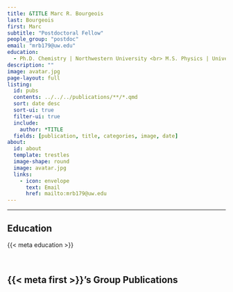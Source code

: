 ```yaml
---
title: &TITLE Marc R. Bourgeois
last: Bourgeois
first: Marc
subtitle: "Postdoctoral Fellow"
people_group: "postdoc"
email: "mrb179@uw.edu"
education:
  - Ph.D. Chemistry | Northwestern University <br> M.S. Physics | University of Arizona <br> B.A. Physics, Mathematics, and Integrated Sciences | Northwestern University
description: ""
image: avatar.jpg
page-layout: full
listing:
  id: pubs
  contents: ../../../publications/**/*.qmd
  sort: date desc
  sort-ui: true
  filter-ui: true
  include:
    author: *TITLE
  fields: [publication, title, categories, image, date]
about: 
  id: about
  template: trestles
  image-shape: round
  image: avatar.jpg
  links:
    - icon: envelope
      text: Email
      href: mailto:mrb179@uw.edu 
---
```


<hr>


:::{#about}

## Education
{{< meta education >}}

:::
<br>


## {{< meta first >}}'s Group Publications

:::{#pubs}
:::

